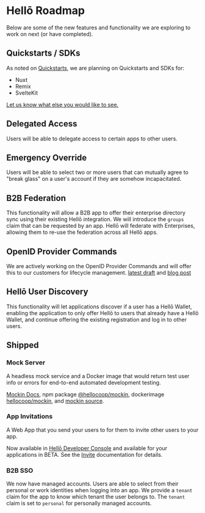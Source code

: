 # Hellō Roadmap

Below are some of the new features and functionality we are exploring to work on next (or have completed). 


## Quickstarts / SDKs

As noted on [Quickstarts](./quickstarts), we are planning on Quickstarts and SDKs for:
- Nuxt
- Remix
- SvelteKit

[Let us know what else you would like to see.](https://github.com/hellocoop/hello.dev/discussions/53)

## Delegated Access

Users will be able to delegate access to certain apps to other users.

## Emergency Override

Users will be able to select two or more users that can mutually agree to "break glass" on a user's account if they are somehow incapacitated. 

## B2B Federation

This functionality will allow a B2B app to offer their enterprise directory sync using their existing Hellō integration. We will introduce the `groups` claim that can be requested by an app. Hellō will federate with Enterprises, allowing them to re-use the federation across all Hellō apps. 

## OpenID Provider Commands

We are actively working on the OpenID Provider Commands and will offer this to our customers for lifecycle management. [latest draft](https://openid.github.io/openid-provider-commands/main.html) and [blog post](https://blog.hello.coop/2025/03/introducing-openid-provider-commands/)

## Hellō User Discovery

This functionality will let applications discover if a user has a Hellō Wallet, enabling the application to only offer Hellō to users that already have a Hellō Wallet, and continue offering the existing registration and log in to other users.


## Shipped

### Mock Server

A headless mock service and a Docker image that would return test user info or errors for end-to-end automated development testing.

[Mockin Docs](/docs/mockin/), npm package [@hellocoop/mockin](https://www.npmjs.com/package/@hellocoop/mockin), dockerimage [hellocoop/mockin](https://hub.docker.com/r/hellocoop/mockin), and [mockin source](https://github.com/hellocoop/mockin).

### App Invitations

A Web App that you send your users to for them to invite other users to your app.

Now available in [Hellō Developer Console](https://console.hello.coop) and available for your applications in BETA. See the [Invite](/docs/apis/invite/) documentation for details.

### B2B SSO

We now have managed accounts. Users are able to select from their personal or work identities when logging into an app. We provide a `tenant` claim for the app to know which tenant the user belongs to. The `tenant` claim is set to `personal` for personally managed accounts. 

